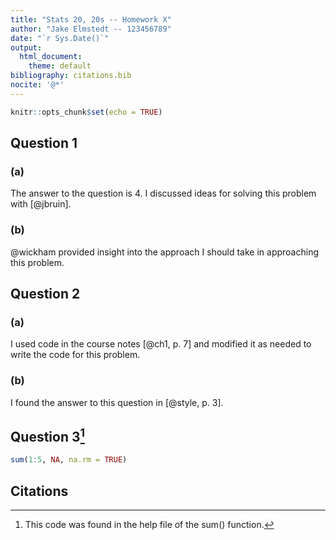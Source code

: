 ```yaml
---
title: "Stats 20, 20s -- Homework X"
author: "Jake Elmstedt -- 123456789"
date: "`r Sys.Date()`"
output:
  html_document:
    theme: default
bibliography: citations.bib
nocite: '@*'
---
```


```r
knitr::opts_chunk$set(echo = TRUE)
```

## Question 1

### (a)

The answer to the question is 4. I discussed ideas for solving this problem with [@jbruin].

### (b)

@wickham provided insight into the approach I should take in approaching this problem.

## Question 2

### (a)

I used code in the course notes [@ch1, p. 7] and modified it as needed to write the code for this problem.

### (b)

I found the answer to this question in [@style, p. 3].

## Question 3^[This code was found in the help file of the sum() function.]

```r
sum(1:5, NA, na.rm = TRUE)
```

## Citations
